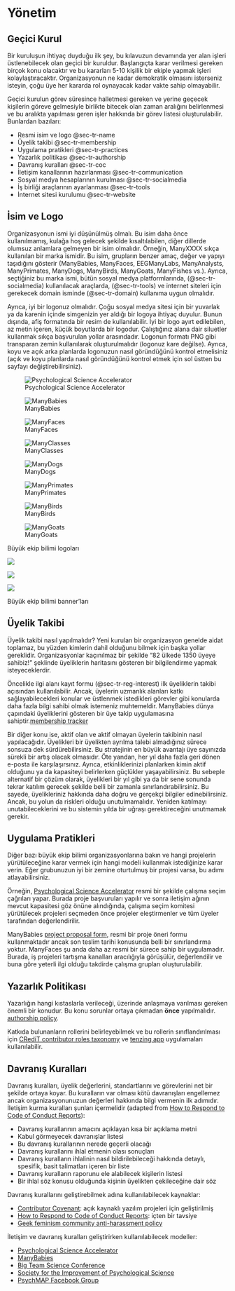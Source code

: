 # Yönetim

## Geçici Kurul 

Bir kuruluşun ihtiyaç duyduğu ilk şey, bu kılavuzun devamında yer alan işleri üstlenebilecek olan geçici bir kuruldur. Başlangıçta karar verilmesi gereken birçok konu olacaktır ve bu kararları 5-10 kişilik bir ekiple yapmak işleri kolaylaştıracaktır. Organizasyonun ne kadar demokratik olmasını isterseniz isteyin, çoğu üye her kararda rol oynayacak kadar vakte sahip olmayabilir.  

Geçici kurulun görev süresince halletmesi gereken ve yerine geçecek kişilerin göreve gelmesiyle birlikte bitecek olan zaman aralığını belirlenmesi ve bu aralıkta yapılması geren işler hakkında bir görev listesi oluşturulabilir. Bunlardan bazıları:

* Resmi isim ve logo @sec-tr-name
* Üyelik takibi @sec-tr-membership
* Uygulama pratikleri @sec-tr-practices
* Yazarlık politikası @sec-tr-authorship
* Davranış kuralları @sec-tr-coc
* İletişim kanallarının hazırlanması @sec-tr-communication
* Sosyal medya hesaplarının kurulması @sec-tr-socialmedia
* İş birliği araçlarının ayarlanması @sec-tr-tools
* İnternet sitesi kurulumu @sec-tr-website

## İsim ve Logo {#sec-tr-name}

Organizasyonun ismi iyi düşünülmüş olmalı. Bu isim daha önce kullanılmamış, kulağa hoş gelecek şekilde kısaltılabilen, diğer dillerde olumsuz anlamlara gelmeyen bir isim olmalıdır. Örneğin, ManyXXXX sıkça kullanılan bir marka ismidir. Bu isim, grupların benzer amaç, değer ve yapıyı taşıdığını gösterir (ManyBabies, ManyFaces, EEGManyLabs, ManyAnalysts, ManyPrimates, ManyDogs, ManyBirds, ManyGoats, ManyFishes vs.). Ayrıca, seçtiğiniz bu marka ismi, bütün sosyal medya platformlarında, (@sec-tr-socialmedia) kullanılacak araçlarda, (@sec-tr-tools) ve internet siteleri için gerekecek domain isminde (@sec-tr-domain) kullanıma uygun olmalıdır. 

Ayrıca, iyi bir logonuz olmalıdır. Çoğu sosyal medya sitesi için bir yuvarlak ya da karenin içinde simgenizin yer aldığı bir logoya ihtiyaç duyulur. Bunun dışında, afiş formatında bir resim de kullanılabilir. İyi bir logo ayırt edilebilen, az metin içeren, küçük boyutlarda bir logodur. Çalıştığınız alana dair siluetler kullanmak sıkça başvurulan yollar arasındadır. 
Logonun formatı PNG gibi transparan zemin kullanılarak oluşturulmalıdır (logonuz kare değilse). Ayrıca, koyu ve açık arka planlarda logonuzun nasıl göründüğünü kontrol etmelisiniz (açık ve koyu planlarda nasıl göründüğünü kontrol etmek için sol üstten bu sayfayı değiştirebilirsiniz).  

::: {#fig-logos layout="[[1,1,1,1],[1,1,1,1]]"}

![Psychological Science Accelerator](images/psa-logo.png){fig-alt="A green circle with three white arrows pointing to the right, like a fast-forward symbol"}

![ManyBabies](images/manybabies-logo.png){fig-alt="The letters MB surrounded by stylised babies holding hands with different-coloured nappies"}

![ManyFaces](images/manyfaces-logo.png){fig-alt="Hexagon with rainbow sides and three 3D human faces in the middle; the faces are different genders and ethnicities, but rendered like marble"}

![ManyClasses](images/manyclasses-logo.png){fig-alt="Abstract orange and blue image that looks like an open book making a vague letter m"}

![ManyDogs](images/manydogs-logo.png){fig-alt="Three dog silhouettes superimposed: blue, red and yellow"}



![ManyPrimates](images/manyprimates-logo.png){fig-alt="Four primate face silhouettes superimposed in varying shades of green"}

![ManyBirds](images/manybirds-logo.jpg){fig-alt="An egg shape with bird silhouettes inside"}

![ManyGoats](images/manygoats-logo.jpg){fig-alt="A line drawing of a circle with silhouettes of goats"}


Büyük ekip bilimi logoları
:::


::: {#fig-logos layout="[[1], [1], [1]]"}

![](images/psa-banner.jpg){fig-alt="A flattened globe with grey seas and white land masses. Green dots represent the locations of members, The are all over the world, but concetrated in North America and Europe."}

![](images/manyfaces-banner.jpg){fig-alt="Six 3D faces looking from left to right in rainbow colours"}

![](images/manydogs-banner.png){fig-alt="Three silhouettes of different-sized dogs leaping in the middle of the words MANY and DOGS"}

Büyük ekip bilimi banner’ları

:::

## Üyelik Takibi {#sec-tr-membership}

Üyelik takibi nasıl yapılmalıdır? Yeni kurulan bir organizasyon genelde aidat toplamaz, bu yüzden kimlerin dahil olduğunu bilmek için başka yollar gereklidir. Organizasyonlar kaçınılmaz bir şekilde "82 ülkede 1350 üyeye sahibiz!" şeklinde üyeliklerin haritasını gösteren bir bilgilendirme yapmak isteyeceklerdir. 

Öncelikle ilgi alanı kayıt formu (@sec-tr-reg-interest) ilk üyeliklerin takibi açısından kullanılabilir. Ancak, üyelerin uzmanlık alanları katkı sağlayabilecekleri konular ve üstlenmek istedikleri görevler gibi konularda daha fazla bilgi sahibi olmak istemeniz muhtemeldir. ManyBabies dünya çapındaki üyeliklerini gösteren bir üye takip uygulamasına sahiptir.[membership tracker](https://manybabies.shinyapps.io/shiny_mb_map/) 

Bir diğer konu ise, aktif olan ve aktif olmayan üyelerin takibinin nasıl yapılacağıdır. Üyelikleri bir üyelikten ayrılma talebi almadığınız sürece sonsuza dek sürdürebilirsiniz. Bu stratejinin en büyük avantajı üye sayınızda sürekli bir artış olacak olmasıdır. Öte yandan, her yıl daha fazla geri dönen e-posta ile karşılaşırsınız. Ayrıca, etkinliklerinizi planlarken kimin aktif olduğunu ya da kapasiteyi belirlerken güçlükler yaşayabilirsiniz. Bu sebeple alternatif bir çözüm olarak, üyelikleri bir yıl gibi ya da bir sene sonunda tekrar katılım gerecek şekilde belli bir zamanla sınırlandırabilirsiniz. Bu sayede, üyelikleriniz hakkında daha doğru ve gerçekçi bilgiler edinebilirsiniz. Ancak, bu yolun da riskleri olduğu unutulmamalıdır. Yeniden katılmayı unutabileceklerini ve bu sistemin yılda bir uğraşı gerektireceğini unutmamak gerekir. 

## Uygulama Pratikleri {#sec-tr-practices}

Diğer bazı büyük ekip bilimi organizasyonlarına bakın ve hangi projelerin yürütüleceğine karar vermek için hangi modeli kullanmak istediğinize karar verin. Eğer grubunuzun iyi bir zemine oturtulmuş bir projesi varsa, bu adımı atlayabilirsiniz. 

Örneğin, [Psychological Science Accelerator](https://psysciacc.org/how-we-work/)  resmi bir şekilde çalışma seçim çağrıları yapar. Burada proje başvuruları yapılır ve sonra iletişim ağının mevcut kapasitesi göz önüne alındığında, çalışma seçim komitesi yürütülecek projeleri seçmeden önce projeler eleştirmenler ve tüm üyeler tarafından değerlendirilir.

ManyBabies [project proposal form](https://docs.google.com/document/d/1kbnK2us2Svfcf7X4TAI5YUw3_duUNAQoYINTuuWr1Jw/edit), resmi bir proje öneri formu kullanmaktadır ancak son teslim tarihi konusunda belli bir sınırlandırma yoktur. ManyFaces şu anda daha az resmi bir sürece sahip bir uygulamadır. Burada, iş projeleri tartışma kanalları aracılığıyla görüşülür, değerlendilir ve buna göre yeterli ilgi olduğu takdirde çalışma grupları oluşturulabilir.  

## Yazarlık Politikası {#sec-tr-authorship}

Yazarlığın hangi kıstaslarla verileceği, üzerinde anlaşmaya varılması gereken önemli bir konudur. Bu konu sorunlar ortaya çıkmadan **önce** yapılmalıdır. [authorship policy](https://manybabies.github.io/authorship/).

Katkıda bulunanların rollerini belirleyebilmek ve bu rollerin sınıflandırılması için [CRediT contributor roles taxonomy](https://www.niso.org/publications/z39104-2022-credit) ve [tenzing app](https://rollercoaster.shinyapps.io/tenzing/) uygulamaları kullanılabilir. 


## Davranış Kuralları {#sec-tr-coc}

Davranış kuralları, üyelik değerlerini, standartlarını ve görevlerini net bir şekilde ortaya koyar. Bu kuralların var olması kötü davranışları engellemez ancak organizasyonunuzun değerleri hakkında bilgi vermenin ilk adımıdır.
İletişim kurma kuralları şunları içermelidir (adapted from [How to Respond to Code of Conduct Reports](https://files.frameshiftconsulting.com/books/cocguide.pdf)):

* Davranış kurallarının amacını açıklayan kısa bir açıklama metni  
* Kabul görmeyecek davranışlar listesi  
* Bu davranış kurallarının nerede geçerli olacağı  
* Davranış kurallarını ihlal etmenin olası sonuçları  
* Davranış kuralların ihlalinin nasıl bildirilebileceği hakkında detaylı, spesifik, basit talimatları içeren bir liste  
* Davranış kuralların raporunu ele alabilecek kişilerin listesi  
* Bir ihlal söz konusu olduğunda kişinin üyelikten çekileceğine dair söz 

Davranış kurallarını geliştirebilmek adına kullanılabilecek kaynaklar: 

* [Contributor Covenant](https://www.contributor-covenant.org/): açık kaynaklı yazılım projeleri için geliştirilmiş  
* [How to Respond to Code of Conduct Reports](https://files.frameshiftconsulting.com/books/cocguide.pdf): içten bir tavsiye  
* [Geek feminism community anti-harassment policy](https://geekfeminism.fandom.com/wiki/Community_anti-harassment)

İletişim ve davranış kuralları geliştirirken kullanılabilecek modeller: 

* [Psychological Science Accelerator](https://psysciacc.org/code-of-conduct/)
* [ManyBabies](https://manybabies.github.io/code_conduct/)
* [Big Team Science Conference](https://bigteamscienceconference.github.io/codeofconduct/)
* [Society for the Improvement of Psychological Science](https://improvingpsych.org/sipsinaction/code/)
* [PsychMAP Facebook Group](https://www.facebook.com/notes/psychmap/how-psychmap-works-please-read-before-joining/301933333516929/)


